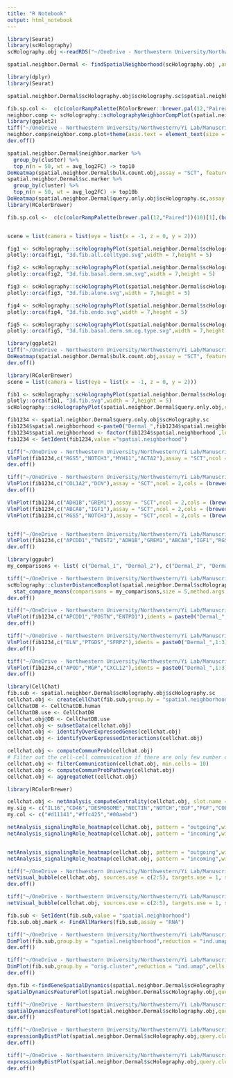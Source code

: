 ```yaml
---
title: "R Notebook"
output: html_notebook
---
```


```r
library(Seurat)
library(scHolography)
scHolography.obj <-readRDS("~/OneDrive - Northwestern University/Northwestern/Yi Lab/Manuscript/Code_2ndDraft/Human Skin/scHolography.obj_new.rds")

```

```r

spatial.neighbor.Dermal <- findSpatialNeighborhood(scHolography.obj ,annotationToUse = "celltype",query.cluster = c("Dermal"),orig.assay = "RNA")
```

```r
library(dplyr)
library(Seurat)

spatial.neighbor.Dermal$scHolography.obj$scHolography.sc$spatial.neighborhood[which(spatial.neighbor.Dermal$scHolography.obj$scHolography.sc$spatial.neighborhood%in%c(as.character(1:4)))] <- paste0("Dermal_",spatial.neighbor.Dermal$scHolography.obj$scHolography.sc$spatial.neighborhood[which(spatial.neighbor.Dermal$scHolography.obj$scHolography.sc$spatial.neighborhood%in%c(as.character(1:4)))])

fib.sp.col <-  c(c(colorRampPalette(RColorBrewer::brewer.pal(12,"Paired"))(10)[1],(RColorBrewer::brewer.pal(4,"Greens"))),colorRampPalette(RColorBrewer::brewer.pal(12,"Paired"))(10)[c(2,4:10)])
neighbor.comp <- scHolography::scHolographyNeighborCompPlot(spatial.neighbor.Dermal$scHolography.obj,annotationToUse = "spatial.neighborhood",query.cluster = paste0("Dermal_",1:4),color = fib.sp.col)
library(ggplot2)
tiff("~/OneDrive - Northwestern University/Northwestern/Yi Lab/Manuscript/Code_2ndDraft/Human Skin/Fib.spatial.neighbor.comp.tiff", units="in", width=5, height=6, res=600)
neighbor.comp$neighbor.comp.plot+theme(axis.text = element_text(size = 16,face = "bold"),axis.title.x = element_blank(),axis.title.y = element_text(size = 20,face = "bold") ,axis.text.x = element_text(angle = 30,hjust=1))+NoLegend()
dev.off()

```

```r
spatial.neighbor.Dermal$neighbor.marker %>%
  group_by(cluster) %>%
  top_n(n = 50, wt = avg_log2FC) -> top10
DoHeatmap(spatial.neighbor.Dermal$bulk.count.obj,assay = "SCT", features = top10$gene) + NoLegend()+viridis::scale_fill_viridis()
spatial.neighbor.Dermal$sc.marker %>%
  group_by(cluster) %>%
  top_n(n = 50, wt = avg_log2FC) -> top10b
DoHeatmap(spatial.neighbor.Dermal$query.only.obj$scHolography.sc,assay = "SCT", features = top10b$gene,group.by = "spatial.neighborhood") + NoLegend()+viridis::scale_fill_viridis()
library(RColorBrewer)

fib.sp.col <-  c(c(colorRampPalette(brewer.pal(12,"Paired"))(10)[1],(brewer.pal(4,"Greens"))),colorRampPalette(brewer.pal(12,"Paired"))(10)[c(2,4:10)])


scene = list(camera = list(eye = list(x = -1, z = 0, y = 2)))

fig1 <- scHolography::scHolographyPlot(spatial.neighbor.Dermal$scHolography.obj,color.by = "spatial.neighborhood",color = fib.sp.col)%>% plotly::layout(scene = scene)
plotly::orca(fig1, "3d.fib.all.celltype.svg",width = 7,height = 5)

fig2 <- scHolography::scHolographyPlot(spatial.neighbor.Dermal$scHolography.obj,color.by = "spatial.neighborhood",color = fib.sp.col, cells = which(spatial.neighbor.Dermal$scHolography.obj$scHolography.sc$celltype%in%c("Basal","Dermal","Smooth Muscle")))%>% plotly::layout(scene = scene)
plotly::orca(fig2, "3d.fib.basal.derm.sm.svg",width = 7,height = 5)

fig3 <- scHolography::scHolographyPlot(spatial.neighbor.Dermal$scHolography.obj,color.by = "spatial.neighborhood",color = fib.sp.col,cells = which(spatial.neighbor.Dermal$scHolography.obj$scHolography.sc$celltype%in%c("Dermal")))%>% plotly::layout(scene = scene)
plotly::orca(fig3, "3d.fib.alone.svg",width = 7,height = 5)

fig4 <- scHolography::scHolographyPlot(spatial.neighbor.Dermal$scHolography.obj,color.by = "spatial.neighborhood",color = fib.sp.col,cells = which(spatial.neighbor.Dermal$scHolography.obj$scHolography.sc$celltype%in%c("Dermal","Endothelial")))%>% plotly::layout(scene = scene)
plotly::orca(fig4, "3d.fib.endo.svg",width = 7,height = 5)

fig5 <- scHolography::scHolographyPlot(spatial.neighbor.Dermal$scHolography.obj,color.by = "celltype",cells = which(spatial.neighbor.Dermal$scHolography.obj$scHolography.sc$celltype%in%c("Basal","Dermal","Smooth Muscle")))%>% plotly::layout(scene = scene)
plotly::orca(fig5, "3d.fib.basal.derm.sm.og.type.svg",width = 7,height = 5)
```
```r
library(ggplot2)
tiff("~/OneDrive - Northwestern University/Northwestern/Yi Lab/Manuscript/Code_2ndDraft/Human Skin/Fib.spatial.neighbor.heatmap.tiff", units="in", width=8, height=9, res=300)
DoHeatmap(spatial.neighbor.Dermal$bulk.count.obj,assay = "SCT", features = top10$gene,group.colors = brewer.pal(4,"Greens")) + NoLegend()+viridis::scale_fill_viridis()+theme(axis.text = element_text(size = 16,face = "bold"))
dev.off()
```

```r
library(RColorBrewer)
scene = list(camera = list(eye = list(x = -1, z = 0, y = 2)))

fib1 <- scHolography::scHolographyPlot(spatial.neighbor.Dermal$scHolography.obj,color.by = "spatial.neighborhood",color = fib.sp.col,cells = which(spatial.neighbor.Dermal$scHolography.obj$scHolography.sc$celltype%in%c("Basal","Dermal","Endothelial","Smooth Muscle")))%>% plotly::layout(scene = scene)
plotly::orca(fib1, "3d.fib.svg",width = 7,height = 5)
scHolography::scHolographyPlot(spatial.neighbor.Dermal$query.only.obj,color.by = "spatial.neighborhood",color = (brewer.pal(4,"Greens")))%>% plotly::layout(scene = scene)
```



```r
fib1234 <- spatial.neighbor.Dermal$query.only.obj$scHolography.sc
fib1234$spatial.neighborhood <-paste0("Dermal_",fib1234$spatial.neighborhood)
fib1234$spatial.neighborhood <- factor(fib1234$spatial.neighborhood ,levels = sort(unique(fib1234$spatial.neighborhood )))
fib1234 <- SetIdent(fib1234,value ="spatial.neighborhood")

tiff("~/OneDrive - Northwestern University/Northwestern/Yi Lab/Manuscript/Code_2ndDraft/Human Skin/Fib.peri.vln.mark.plot.tiff", units="in", width=5, height=5, res=300)
VlnPlot(fib1234,c("RGS5","NOTCH3","MYH11","ACTA2"),assay = "SCT",ncol = 2,cols = (brewer.pal(4,"Greens")))
dev.off()

tiff("~/OneDrive - Northwestern University/Northwestern/Yi Lab/Manuscript/Code_2ndDraft/Human Skin/Fib.1234.col.vln.mark.plot.tiff", units="in", width=5, height=2.5, res=300)
VlnPlot(fib1234,c("COL1A2","DCN"),assay = "SCT",ncol = 2,cols = (brewer.pal(4,"Greens")))
dev.off()

```
```r



VlnPlot(fib1234,c("ADH1B","GREM1"),assay = "SCT",ncol = 2,cols = (brewer.pal(4,"Greens")))
VlnPlot(fib1234,c("ABCA8","IGF1"),assay = "SCT",ncol = 2,cols = (brewer.pal(4,"Greens")))
VlnPlot(fib1234,c("RGS5","NOTCH3"),assay = "SCT",ncol = 2,cols = (brewer.pal(4,"Greens")))


tiff("~/OneDrive - Northwestern University/Northwestern/Yi Lab/Manuscript/Code_2ndDraft/Human Skin/Fib.1234.four.stack.vln.mark.plot.tiff", units="in", width=5, height=6, res=600)
VlnPlot(fib1234,c("APCDD1","TWIST2","ADH1B","GREM1","ABCA8","IGF1","RGS5","NOTCH3"),assay = "SCT",stack = T,flip = T)+NoLegend()+theme(axis.text = element_text(size = 16,face = "bold"),axis.title.x = element_blank(),axis.title.y = element_text(size = 16,face = "bold") ,axis.text.x = element_text(angle = 30,hjust=1))+scale_fill_manual(values = c("#EDF8E9","#EDF8E9", "#BAE4B3" ,"#BAE4B3" ,"#74C476","#74C476", "#238B45", "#238B45"))
dev.off()
```

```r
library(ggpubr)
my_comparisons <- list( c("Dermal_1", "Dermal_2"), c("Dermal_2", "Dermal_3"), c("Dermal_3", "Dermal_4") )

tiff("~/OneDrive - Northwestern University/Northwestern/Yi Lab/Manuscript/Code_2ndDraft/Human Skin//clusterDist.Fib1.2.3.4.to.4.tiff", units="in", width=5, height=5, res=600)
scHolography::clusterDistanceBoxplot(spatial.neighbor.Dermal$scHolography.obj,annotationToUse = "spatial.neighborhood",query.cluster.list = (paste0("Dermal_",c(1:4))),reference.cluster = c("Dermal_4"))+ggplot2::scale_fill_manual(values = (brewer.pal(4,"Greens"))[1:4])+ 
  stat_compare_means(comparisons = my_comparisons,size = 5,method.args = list(alternative="greater"))+NoLegend()+theme(axis.text = element_text(size = 16,face = "bold"),axis.title.x = element_blank(),axis.title.y = element_text(size = 20,face = "bold") ,axis.text.x = element_text(angle = 45,hjust=1))+ylab("SMN Distance")
dev.off()


```

```r
tiff("~/OneDrive - Northwestern University/Northwestern/Yi Lab/Manuscript/Code_2ndDraft/Human Skin//fib1_mark_vln.tiff", units="in", width=10, height=4, res=300)
VlnPlot(fib1234,c("APCDD1","POSTN","ENTPD1"),idents = paste0("Dermal_",1:3),assay = "SCT",ncol = 3,cols = (brewer.pal(4,"Greens"))[1:3])
dev.off()

tiff("~/OneDrive - Northwestern University/Northwestern/Yi Lab/Manuscript/Code_2ndDraft/Human Skin//fib2_mark_vln.tiff", units="in", width=10, height=4, res=300)
VlnPlot(fib1234,c("ELN","PTGDS","SFRP2"),idents = paste0("Dermal_",1:3),assay = "SCT",ncol = 3,cols = (brewer.pal(4,"Greens"))[1:3])
dev.off()

tiff("~/OneDrive - Northwestern University/Northwestern/Yi Lab/Manuscript/Code_2ndDraft/Human Skin//fib3_mark_vln.tiff", units="in", width=10, height=4, res=300)
VlnPlot(fib1234,c("APOD","MGP","CXCL12"),idents = paste0("Dermal_",1:3),assay = "SCT",ncol = 3,cols = (brewer.pal(4,"Greens"))[1:3])
dev.off()

```


```r
library(CellChat)
fib.sub <- spatial.neighbor.Dermal$scHolography.obj$scHolography.sc
cellchat.obj <- createCellChat(fib.sub,group.by = "spatial.neighborhood",assay = "SCT")
CellChatDB <- CellChatDB.human
CellChatDB.use <- CellChatDB 
cellchat.obj@DB <- CellChatDB.use
cellchat.obj <- subsetData(cellchat.obj)
cellchat.obj <- identifyOverExpressedGenes(cellchat.obj)
cellchat.obj <- identifyOverExpressedInteractions(cellchat.obj)
```

```r
cellchat.obj <- computeCommunProb(cellchat.obj)
# Filter out the cell-cell communication if there are only few number of cells in certain cell groups
cellchat.obj <- filterCommunication(cellchat.obj, min.cells = 10)
cellchat.obj <- computeCommunProbPathway(cellchat.obj)
cellchat.obj <- aggregateNet(cellchat.obj)
```
```r
library(RColorBrewer)

cellchat.obj <- netAnalysis_computeCentrality(cellchat.obj, slot.name = "netP") 
my.sig <- c("IL16","CD46","DESMOSOME","NECTIN","NOTCH","EGF","FGF","COLLAGEN","LAMIN")
my.col <- c("#d11141","#ffc425","#00aebd")

netAnalysis_signalingRole_heatmap(cellchat.obj, pattern = "outgoing",width = 20,height = 20,color.heatmap = "YlOrRd")
netAnalysis_signalingRole_heatmap(cellchat.obj, pattern = "incoming",width = 20,height = 20,color.heatmap = "YlOrRd")


netAnalysis_signalingRole_heatmap(cellchat.obj, pattern = "outgoing",width = 20,height = 20,color.heatmap = "YlOrRd",signaling = my.sig)
netAnalysis_signalingRole_heatmap(cellchat.obj, pattern = "incoming",width = 20,height = 20,color.heatmap = "YlOrRd",signaling = my.sig )
```

```r
tiff("~/OneDrive - Northwestern University/Northwestern/Yi Lab/Manuscript/Code_2ndDraft/Human Skin//cellchat.collagen.tiff", units="in", width=4, height=6, res=300)
netVisual_bubble(cellchat.obj, sources.use = c(2:5), targets.use = 1, signaling = c("COLLAGEN"), remove.isolate = T)
dev.off()

tiff("~/OneDrive - Northwestern University/Northwestern/Yi Lab/Manuscript/Code_2ndDraft/Human Skin//cellchat.laminin.tiff", units="in", width=4, height=6, res=300)
netVisual_bubble(cellchat.obj, sources.use = c(2:5), targets.use = 1, signaling = c("LAMININ"), remove.isolate = T)
```
```r
fib.sub <- SetIdent(fib.sub,value = "spatial.neighborhood")
fib.sub.obj.mark <- FindAllMarkers(fib.sub,assay = "RNA")
```

```r
tiff("~/OneDrive - Northwestern University/Northwestern/Yi Lab/Manuscript/Code_2ndDraft/Human Skin//dermal.spatial.cluster.tiff", units="in", width=4, height=4, res=300)
DimPlot(fib.sub,group.by = "spatial.neighborhood",reduction = "ind.umap",cells = which(fib.sub$celltype%in%"Dermal"))+ggtitle("Spatial Neighborhoods")+scale_colour_manual(values = brewer.pal(4,"Greens"))+NoLegend()
dev.off()

tiff("~/OneDrive - Northwestern University/Northwestern/Yi Lab/Manuscript/Code_2ndDraft/Human Skin//dermal.seurat.cluster.tiff", units="in", width=4, height=4, res=300)
DimPlot(fib.sub,group.by = "orig.cluster",reduction = "ind.umap",cells = which(fib.sub$celltype%in%"Dermal"))+ggtitle("Seurat Cluster")+scale_color_brewer(palette = "Set1")
dev.off()
```


```r
dyn.fib <-findGeneSpatialDynamics(spatial.neighbor.Dermal$scHolography.obj,query.cluster = paste0("Dermal_",c(1:3)),ref.cluster = c("Smooth Muscle"),annotationToUse = "spatial.neighborhood",assayToUse = "SCT")
spatialDynamicsFeaturePlot(spatial.neighbor.Dermal$scHolography.obj,query.cluster = paste0("Dermal_",c(1:3)),ref.cluster = c("Smooth Muscle"),annotationToUse = "spatial.neighborhood",geneOI = c(head(dyn.fib)$gene,tail(dyn.fib)$gene),assayToUse = "SCT")
```

```r

tiff("~/OneDrive - Northwestern University/Northwestern/Yi Lab/Manuscript/Code_2ndDraft/Human Skin/Fib.spatial.neighbor.1-4.dyn.heat.tiff", units="in", width=12, height=8, res=300)
spatialDynamicsFeaturePlot(spatial.neighbor.Dermal$scHolography.obj,query.cluster=paste0("Dermal_",1:4),ref.cluster = c("Dermal_4"),annotationToUse = "spatial.neighborhood",geneOI = c("APCDD1","TWIST2","WNT5A","POSTN","SFRP2","GREM1","ADH1B","IGF1","ABCA8","CXCL12","MFAP5","RGS5","NOTCH3","ACTA2","MYH11"),assayToUse = "SCT",self.color = c((colorRampPalette(brewer.pal(12,"Paired"))(10)[1]),(brewer.pal(4,"Greens")),(colorRampPalette(brewer.pal(12,"Paired"))(10)[3:10])))
dev.off()
```


```r
tiff("~/OneDrive - Northwestern University/Northwestern/Yi Lab/Manuscript/Code_2ndDraft/Human Skin/Fib.spatial.neighbor.distal.col6a5.tiff", units="in", width=5, height=4, res=300)
expressionByDistPlot(spatial.neighbor.Dermal$scHolography.obj,query.cluster=paste0("Dermal_",1:3),ref.cluster = c("Smooth Muscle"),annotationToUse = "spatial.neighborhood",geneOI = "COL6A5",assayToUse = "SCT")
dev.off()

tiff("~/OneDrive - Northwestern University/Northwestern/Yi Lab/Manuscript/Code_2ndDraft/Human Skin/Fib.spatial.neighbor.proximal.mfap5.tiff", units="in", width=5, height=4, res=300)
expressionByDistPlot(spatial.neighbor.Dermal$scHolography.obj,query.cluster=paste0("Dermal_",1:3),ref.cluster = c("Smooth Muscle"),annotationToUse = "spatial.neighborhood",geneOI = "MFAP5",assayToUse = "SCT")
dev.off()
```



